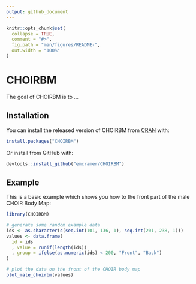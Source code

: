 ```yaml
---
output: github_document
---
```


<!-- README.md is generated from README.Rmd. Please edit that file -->

```r
knitr::opts_chunk$set(
  collapse = TRUE,
  comment = "#>",
  fig.path = "man/figures/README-",
  out.width = "100%"
)
```

# CHOIRBM

<!-- badges: start -->
<!-- badges: end -->

The goal of CHOIRBM is to ...

## Installation

You can install the released version of CHOIRBM from [CRAN](https://CRAN.R-project.org) with:

``` r
install.packages("CHOIRBM")
```

Or install from GitHub with:

``` r
devtools::install_github("emcramer/CHOIRBM")
```

## Example

This is a basic example which shows you how to the front part of the male CHOIR Body Map:

```r
library(CHOIRBM)

# generate some random example data
ids <- as.character(c(seq.int(101, 136, 1), seq.int(201, 238, 1)))
values <- data.frame(
  id = ids
  , value = runif(length(ids))
  , group = ifelse(as.numeric(ids) < 200, "Front", "Back")
)

# plot the data on the front of the CHOIR body map
plot_male_choirbm(values)
```
